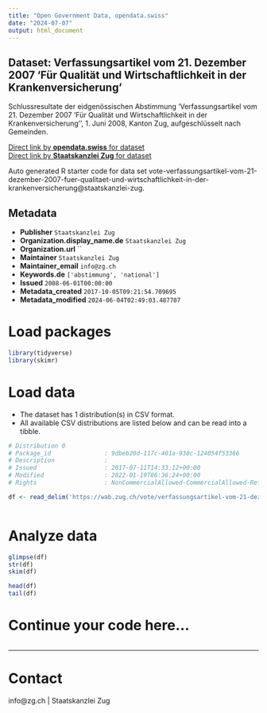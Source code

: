 ```yaml
---
title: "Open Government Data, opendata.swiss"
date: "2024-07-07"
output: html_document
---
```


## Dataset: Verfassungsartikel vom 21. Dezember 2007 'Für Qualität und Wirtschaftlichkeit in der Krankenversicherung'

Schlussresultate der eidgenössischen Abstimmung 'Verfassungsartikel vom 21. Dezember 2007 'Für Qualität und Wirtschaftlichkeit in der Krankenversicherung'', 1. Juni 2008, Kanton Zug, aufgeschlüsselt nach Gemeinden.

[Direct link by **opendata.swiss** for dataset](https://opendata.swiss/de/dataset/verfassungsartikel-vom-21-dezember-2007-fur-qualitat-und-wirtschaftlichkeit-in-der-krankenversi)<br>
[Direct link by **Staatskanzlei Zug** for dataset](https://wab.zug.ch/vote/verfassungsartikel-vom-21-dezember-2007-fuer-qualitaet-und-wirtschaftlichkeit-in-der-krankenversicherung/data)

Auto generated R starter code for data set vote-verfassungsartikel-vom-21-dezember-2007-fuer-qualitaet-und-wirtschaftlichkeit-in-der-krankenversicherung@staatskanzlei-zug.

## Metadata

- **Publisher** `Staatskanzlei Zug`
- **Organization.display_name.de** `Staatskanzlei Zug`
- **Organization.url** ``
- **Maintainer** `Staatskanzlei Zug`
- **Maintainer_email** `info@zg.ch`
- **Keywords.de** `['abstimmung', 'national']`
- **Issued** `2008-06-01T00:00:00`
- **Metadata_created** `2017-10-05T09:21:54.709695`
- **Metadata_modified** `2024-06-04T02:49:03.487707`


# Load packages

```r

library(tidyverse)
library(skimr)

```

# Load data

-   The dataset has 1 distribution(s) in CSV format.
-   All available CSV distributions are listed below and can be read into a tibble.

```r

# Distribution 0
# Package_id               : 9dbeb20d-117c-401a-938c-124054f53366
# Description              : 
# Issued                   : 2017-07-11T14:33:12+00:00
# Modified                 : 2022-01-19T06:36:24+00:00
# Rights                   : NonCommercialAllowed-CommercialAllowed-ReferenceRequired

df <- read_delim('https://wab.zug.ch/vote/verfassungsartikel-vom-21-dezember-2007-fuer-qualitaet-und-wirtschaftlichkeit-in-der-krankenversicherung/data-csv')



```

# Analyze data

```r

glimpse(df)
str(df)
skim(df)

head(df)
tail(df)

```

# Continue your code here...

```r

```

------------------------------------------------------------------------

# Contact

info@zg.ch | Staatskanzlei Zug
